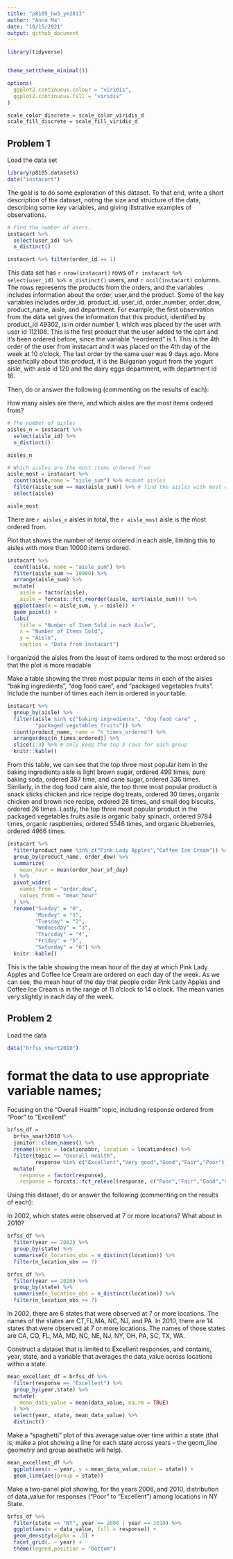 ```yaml
---
title: "p8105_hw3_ym2813"
author: "Anna Ma"
date: "10/15/2021"
output: github_document
---
```


```r
library(tidyverse)


theme_set(theme_minimal())

options(
  ggplot2.continuous.colour = "viridis",
  ggplot2.continuous.fill = "viridis"
)

scale_color_discrete = scale_color_viridis_d
scale_fill_discrete = scale_fill_viridis_d
```



## Problem 1

Load the data set 

```r
library(p8105.datasets)
data("instacart")
```

The goal is to do some exploration of this dataset. To that end, write a short description of the dataset, noting the size and structure of the data, describing some key variables, and giving illstrative examples of observations. 


```r
# Find the number of users. 
instacart %>% 
  select(user_id) %>% 
  n_distinct()
```

```r
instacart %>% filter(order_id == 1)
```

This data set has `r nrow(instacart)` rows of `r instacart %>% select(user_id) %>% n_distinct()` users, and `r ncol(instacart)` columns. The rows represents the products from the orders, and the variables includes information about the order, user,and the product. Some of the key variables includes order_id, product_id, user_id, order_number, order_dow, product_name, aisle, and department. For example, the first observation from the data set gives the information that this product, identified by product_id 49302, is in order number 1, which was placed by the user with user id 112108. This is the first product that the user added to the cart and it's been ordered before, since the variable "reordered" is 1. This is the 4th order of the user from instacart and it was placed on the 4th day of the week at 10 o'clock. The last order by the same user was 9 days ago. More specifically about this product, it is the Bulgarian yogurt from the yogurt aisle, with aisle id 120 and the dairy eggs department, with department id 16. 




Then, do or answer the following (commenting on the results of each):

How many aisles are there, and which aisles are the most items ordered from?

```r
# The number of aisles
aisles_n = instacart %>% 
  select(aisle_id) %>% 
  n_distinct()

aisles_n 

# Which aisles are the most items ordered from
aisle_most = instacart %>% 
  count(aisle,name = "aisle_sum") %>% #count aisles
  filter(aisle_sum == max(aisle_sum)) %>% # find the aisles with most count
  select(aisle)

aisle_most
```

There are `r aisles_n` aisles in total, the `r aisle_most` aisle is the most ordered from. 


Plot that shows the number of items ordered in each aisle, limiting this to aisles with more than 10000 items ordered. 

```r
instacart %>% 
  count(aisle, name = "aisle_sum") %>% 
  filter(aisle_sum >= 10000) %>% 
  arrange(aisle_sum) %>% 
  mutate(
    aisle = factor(aisle),
    aisle = forcats::fct_reorder(aisle, sort(aisle_sum))) %>% 
  ggplot(aes(x = aisle_sum, y = aisle)) +
  geom_point() +
  labs(
    title = "Number of Item Sold in each Aisle",
    x = "Number of Items Sold",
    y = "Aisle",
    caption = "Data from instacart")
```

I organized the aisles from the least of items ordered to the most ordered so that the plot is more readable 

Make a table showing the three most popular items in each of the aisles “baking ingredients”, “dog food care”, and “packaged vegetables fruits”. Include the number of times each item is ordered in your table.

```r
instacart %>% 
  group_by(aisle) %>%
  filter(aisle %in% c("baking ingredients", "dog food care" ,
         "packaged vegetables fruits")) %>% 
  count(product_name, name = "n_times_ordered") %>% 
  arrange(desc(n_times_ordered)) %>% 
  slice(1:3) %>% # only keep the top 3 rows for each group
  knitr::kable()
```

From this table, we can see that the top three most popular item in the baking ingredients aisle is light brown sugar, ordered 499 times, pure baking soda, ordered 387 time, and cane sugar, ordered 336 times. Similarly, in the dog food care aisle, the top three most popular product is snack sticks chicken and rice recipe dog treats, ordered 30 times, organix chicken and brown rice recipe, ordered 28 times, and small dog biscuits, ordered 26 times. Lastly, the top three most popular product in the packaged vegetables fruits asile is organic baby spinach, ordered 9784 times, organic raspberries, ordered 5546 times, and organic blueberries, ordered 4966 times. 


```r
instacart %>%
  filter(product_name %in% c("Pink Lady Apples","Coffee Ice Cream")) %>% 
  group_by(product_name, order_dow) %>%
  summarize(
    mean_hour = mean(order_hour_of_day)
  ) %>% 
  pivot_wider(
    names_from = "order_dow",
    values_from = "mean_hour"
  ) %>% 
  rename("Sunday" = "0", 
         "Monday" = "1", 
         "Tuesday" = "2", 
         "Wednesday" = "3",
         "Thursday" = "4",
         "Friday" = "5",
         "Saturday" = "6") %>% 
  knitr::kable()
```

This is the table showing the mean hour of the day at which Pink Lady Apples and Coffee Ice Cream are ordered on each day of the week. As we can see, the mean hour of the day that people order Pink Lady Apples and Coffee Ice Cream is in the range of 11 o'clock to 14 o'clock. The mean varies very slightly in each day of the week. 


## Problem 2

Load the data
```r
data("brfss_smart2010")
```


# format the data to use appropriate variable names;

Focusing on the "Overall Health" topic, including response ordered from "Poor" to "Excellent"

```r
brfss_df = 
  brfss_smart2010 %>% 
  janitor::clean_names() %>% 
  rename(state = locationabbr, location = locationdesc) %>% 
  filter(topic == "Overall Health", 
         response %in% c("Excellent","Very good","Good","Fair","Poor")) %>% 
  mutate(
    response = factor(response),
    response = forcats::fct_relevel(response, c("Poor","Fair","Good","Very good","Excellent")))
```


Using this dataset, do or answer the following (commenting on the results of each):

In 2002, which states were observed at 7 or more locations? What about in 2010?

```r
brfss_df %>% 
  filter(year == 2002) %>% 
  group_by(state) %>% 
  summarise(n_location_obs = n_distinct(location)) %>% 
  filter(n_location_obs >= 7)

brfss_df %>% 
  filter(year == 2010) %>% 
  group_by(state) %>% 
  summarise(n_location_obs = n_distinct(location)) %>% 
  filter(n_location_obs >= 7)
```

In 2002, there are 6 states that were observed at 7 or more locations. The names of the states are CT,FL,MA, NC, NJ, and PA. In 2010, there are 14 states that were observed at 7 or more locations. The names of those states are CA, CO, FL, MA, MD, NC, NE, NJ, NY, OH, PA, SC, TX, WA. 


Construct a dataset that is limited to Excellent responses, and contains, year, state, and a variable that averages the data_value across locations within a state. 

```r
mean_excellent_df = brfss_df %>% 
  filter(response == "Excellent") %>% 
  group_by(year,state) %>% 
  mutate(
    mean_data_value = mean(data_value, na.rm = TRUE)
  ) %>% 
  select(year, state, mean_data_value) %>% 
  distinct()
```


Make a “spaghetti” plot of this average value over time within a state (that is, make a plot showing a line for each state across years – the geom_line geometry and group aesthetic will help).

```r
mean_excellent_df %>% 
  ggplot(aes(x = year, y = mean_data_value,color = state)) + 
  geom_line(aes(group = state)) 
```


Make a two-panel plot showing, for the years 2006, and 2010, distribution of data_value for responses (“Poor” to “Excellent”) among locations in NY State.
```r
brfss_df %>% 
  filter(state == "NY", year == 2006 | year == 2010) %>% 
  ggplot(aes(x = data_value, fill = response)) +
  geom_density(alpha = .5) + 
  facet_grid(. ~ year) +
  theme(legend.position = "bottom")
```

